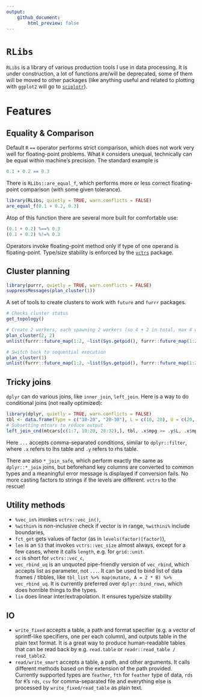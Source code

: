 ```yaml
---
output:
    github_document:
        html_preview: false
---
```

# `RLibs`
`RLibs` is a library of various production tools I use in data processing.
It is under construction, a lot of functions are/will be deprecated, some of them will be moved to other packages (like anything useful and related to plotting with `ggplot2` will go to [`sciplotr`](https://github.com/Ilia-Kosenkov/sciplotr)).

# Features
## Equality & Comparison
Default `R` `==` operator performs strict comparison, which does not work very well for floating-point problems. What `R` considers unequal, technically can be equal within machine's precision. The standard example is
```r
0.1 + 0.2 == 0.3
```

There is `RLibs::are_equal_f`, which performs more or less correct floating-point comparison (with some given tolerance).
```r
library(RLibs, quietly = TRUE, warn.conflicts = FALSE)
are_equal_f(0.1 + 0.2, 0.3)
```
Atop of this function there are several more built for comfortable use:

```r
(0.1 + 0.2) %==% 0.3
(0.1 + 0.2) %!=% 0.3
```

Operators invoke floating-point method only if type of one operand is floating-point. Type/size stability is enforced by the [`vctrs`](https://github.com/r-lib/vctrs) package.

## Cluster planning
```r
library(purrr, quietly = TRUE, warn.conflicts = FALSE)
suppressMessages(plan_cluster(1))
```
A set of tools to create clusters to work with `future` and `furrr` packages.
```r
# Checks cluster status
get_topology()

# Create 2 workers, each spawning 2 workers (so 4 + 2 in total, max 4 working simultaneously)
plan_cluster(2, 2)
unlist(furrr::future_map(1:2, ~list(Sys.getpid(), furrr::future_map(1:2, ~Sys.getpid()))))

# Switch back to sequential execution
plan_cluster(1)
unlist(furrr::future_map(1:2, ~list(Sys.getpid(), furrr::future_map(1:2, ~Sys.getpid()))))
```

## Tricky joins
`dplyr` can do various joins, like `inner_join`, `left_join`. Here is a way to do conditional joins (not really optimized):

```r
library(dplyr, quietly = TRUE, warn.conflicts = FALSE)
tbl <- data.frame(Type = c("10-20", "20-30"), L = c(10, 20), U = c(20, 30))
# Subsetting mtcars to reduce output
left_join_cnd(mtcars[c(1:7, 18:20, 28:32),], tbl, .x$mpg >= .y$L, .x$mpg < .y$U) %>% select(Type, L, mpg, U, everything())
```

Here `...` accepts comma-separated conditions, similar to `dplyr::filter`, where `.x` refers to lhs table and `.y` refers to rhs table. 

There are also `*_join_safe`, which perform exactly the same as `dplyr::*_join` joins, but beforehand key columns are converted to common types and a meaningful error message is displayed if conversion fails. No more casting factors to strings if the levels are different. `vctrs` to the rescue!

## Utility methods

- `%vec_in%` invokes `vctrs::vec_in()`, 
- `%within%` is non-inclusive check if vector is in range, `%withini%` include boundaries,
- `fct_get` gets values of factor (as in `levels(factor)[factor]`),
- `len` is an `S3` that invokes `vctrs::vec_size` almost always, except for a few cases, where it calls `length`, e.g. for `grid::unit`.
- `cc` is short for `vctrs::vec_c`,
- `vec_rbind_uq` is an unquoted pipe-friendly version of `vec_rbind`, which accepts list as parameter, not `...`. It can be used to bind list of data frames / tibbles, like `tbl_list %>% map(mutate, A = 2 * B) %>% vec_rbind_uq`. It is currently preferred over `dplyr::bind_rows`, which does horrible things to the types.
- `lin` does linear inter/extrapolation. It ensures type/size stability

## IO

- `write_fixed` accepts a table, a path and format specifier (e.g. a vector of sprintf-like specifiers, one per each column), and outputs table in the plain text format. It is a great way to produce human-readable tables that can be read back by e.g. `read.table` or `readr::read_table / read_table2`.
- `read/write_smart` accepts a table, a path, and other arguments. It calls different methods based on the extension of the path provided. Currently supported types are `feather`, `fth` for `feather` type of data, `rds` for `R`'s `rds`, `csv` for comma-separated file and everything else is processed by `write_fixed/read_table` as plain text.